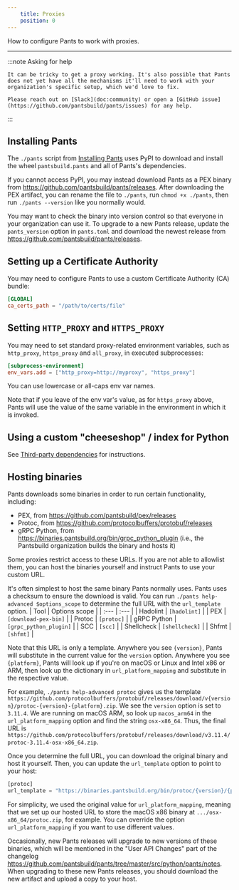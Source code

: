 ```yaml
---
    title: Proxies
    position: 0
---
```



How to configure Pants to work with proxies.

---


:::note Asking for help

    It can be tricky to get a proxy working. It's also possible that Pants does not yet have all the mechanisms it'll need to work with your organization's specific setup, which we'd love to fix.
    
    Please reach out on [Slack](doc:community) or open a [GitHub issue](https://github.com/pantsbuild/pants/issues) for any help.

:::


## Installing Pants
The `./pants` script from [Installing Pants](doc:installation) uses PyPI to download and install the wheel `pantsbuild.pants` and all of Pants's dependencies. 

If you cannot access PyPI, you may instead download Pants as a PEX binary from https://github.com/pantsbuild/pants/releases. After downloading the PEX artifact, you can rename the file to `./pants`, run `chmod +x ./pants`, then run `./pants --version` like you normally would. 

You may want to check the binary into version control so that everyone in your organization can use it. To upgrade to a new Pants release, update the `pants_version` option in `pants.toml` and download the newest release from https://github.com/pantsbuild/pants/releases.
## Setting up a Certificate Authority
You may need to configure Pants to use a custom Certificate Authority (CA) bundle: 
```toml title="pants.toml"
[GLOBAL]
ca_certs_path = "/path/to/certs/file"
```


## Setting `HTTP_PROXY` and `HTTPS_PROXY`
You may need to set standard proxy-related environment variables, such as `http_proxy`, `https_proxy` and `all_proxy`, in executed subprocesses:
```toml title="pants.toml"
[subprocess-environment]
env_vars.add = ["http_proxy=http://myproxy", "https_proxy"]
```

You can use lowercase or all-caps env var names.

Note that if you leave of the env var's value, as for `https_proxy` above, Pants will use the value of the same variable in the environment in which it is invoked.
## Using a custom \"cheeseshop\" / index for Python
See [Third-party dependencies](doc:python-third-party-dependencies#using-custom-repositories) for instructions. 
## Hosting binaries
Pants downloads some binaries in order to run certain functionality, including:

* PEX, from https://github.com/pantsbuild/pex/releases
* Protoc, from https://github.com/protocolbuffers/protobuf/releases
* gRPC Python, from https://binaries.pantsbuild.org/bin/grpc_python_plugin (i.e., the Pantsbuild organization builds the binary and hosts it)

Some proxies restrict access to these URLs. If you are not able to allowlist them, you can host the binaries yourself and instruct Pants to use your custom URL. 

It's often simplest to host the same binary Pants normally uses. Pants uses a checksum to ensure the download is valid. You can run `./pants help-advanced $options_scope` to determine the full URL with the `url_template` option.
| Tool | Options scope |
| :--- | :--- |
| Hadolint | `[hadolint]` |
| PEX | `[download-pex-bin]` |
| Protoc | `[protoc]` |
| gRPC Python | `[grpc_python_plugin]` |
| SCC | `[scc]` |
| Shellcheck | `[shellcheck]` |
| Shfmt | `[shfmt]` |

Note that this URL is only a template. Anywhere you see `{version}`, Pants will substitute in the current value for the `version` option. Anywhere you see `{platform}`, Pants will look up if you're on macOS or Linux and Intel x86 or ARM, then look up the dictionary in `url_platform_mapping` and substitute in the respective value.

For example, `./pants help-advanced protoc` gives us the template `https://github.com/protocolbuffers/protobuf/releases/download/v{version}/protoc-{version}-{platform}.zip`. We see the `version` option is set to `3.11.4`. We are running on macOS ARM, so look up `macos_arm64` in the `url_platform_mapping` option and find the string `osx-x86_64`. Thus, the final URL is `https://github.com/protocolbuffers/protobuf/releases/download/v3.11.4/protoc-3.11.4-osx-x86_64.zip`.

Once you determine the full URL, you can download the original binary and host it yourself. Then, you can update the `url_template` option to point to your host:
```python title="pants.toml"
[protoc]
url_template = "https://binaries.pantsbuild.org/bin/protoc/{version}/{platform}/protoc.zip"
```

For simplicity, we used the original value for `url_platform_mapping`, meaning that we set up our hosted URL to store the macOS x86 binary at `.../osx-x86_64/protoc.zip`, for example. You can override the option `url_platform_mapping` if you want to use different values.

Occasionally, new Pants releases will upgrade to new versions of these binaries, which will be mentioned in the "User API Changes" part of the changelog https://github.com/pantsbuild/pants/tree/master/src/python/pants/notes. When upgrading to these new Pants releases, you should download the new artifact and upload a copy to your host.